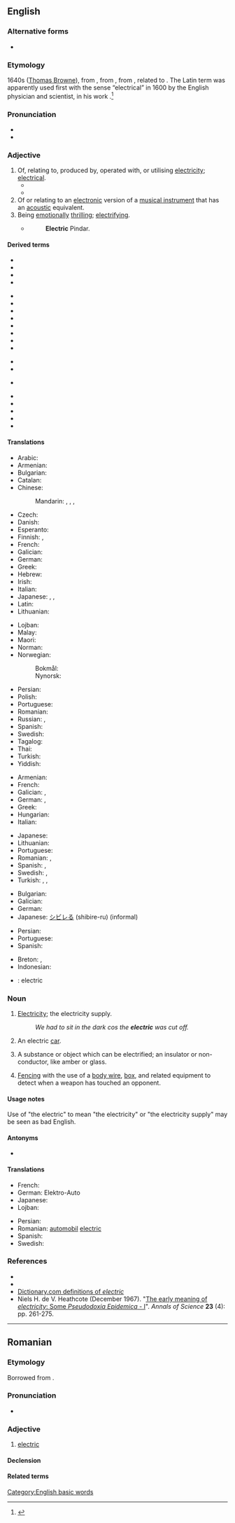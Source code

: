 {{also|elèctric}}
==English==

===Alternative forms===
* {{l|en|electrick}} {{qualifier|chiefly archaic}}

===Etymology===
1640s ([[:w:Thomas Browne|Thomas Browne]]), from {{bor|en|la-new|ēlectricus|t=electrical; of amber}},<!-- New Latin in the sense "electrical" at least; perhaps "of amber" occurred earlier? --> from {{affix|la|ēlectrum|t1=amber|-icus|t2=adjectival suffix|nocat=1}}, from {{der|en|grc|ἤλεκτρον||amber}}, related to {{m|grc|ἠλέκτωρ||shining sun}}. The Latin term was apparently used first with the sense “electrical” in 1600 by the English physician and scientist, {{w|William Gilbert}} in his work ''{{w|De Magnete}}''.<ref>{{R:OED Online|code=60253}}</ref>

===Pronunciation===
* {{IPA|/ɪˈlɛktɹɪk/|lang=en}}
* {{audio|en-us-electric.ogg|Audio (US)|lang=en}}

===Adjective===
{{en-adj|-}}

# Of, relating to, produced by, operated with, or utilising [[electricity]]; [[electrical]].
#* {{quote-book|year=2006|author={{w|Edwin Black}}|title=Internal Combustion
|chapter=1|url=http://openlibrary.org/works/OL4103950W
|passage=But '''electric''' vehicles and the batteries that made them run became ensnared in corporate scandals, fraud, and monopolistic corruption that shook the confidence of the nation and inspired automotive upstarts.}}
#* {{quote-magazine|date=2013-07-20|volume=408|issue=8845|magazine={{w|The Economist}}
|title=[http://www.economist.com/news/http://www.economist.com/news/asia/21582043-villagers-enjoy-sunlight-after-dark-out-gloom Out of the gloom]
|passage=[Rural solar plant] schemes are of little help to industry or other heavy users of electricity. Nor is solar power yet as cheap as the grid. For all that, the rapid arrival of '''electric''' light to Indian villages is long overdue. When the national grid suffers its next huge outage, as it did in July 2012 when hundreds of millions were left in the dark, look for specks of light in the villages.}}
# Of or relating to an [[electronic]] version of a [[musical instrument]] that has an [[acoustic]] equivalent.
# Being [[emotionally]] [[thrilling]]; [[electrifying]].
#* {{w|Elizabeth Barrett Browning}}
#*: '''Electric''' Pindar.

====Derived terms====
{{rel-top3|Terms derived from ''electric''}}
* {{l|en|acoustic-electric}}
* {{l|en|electrical}}
* {{l|en|electrical outlet}}
* {{l|en|electrical engineer}}
{{rel-mid3}}
* {{l|en|electric bass}}
* {{l|en|electric blues}}
* {{l|en|electric car}}
* {{l|en|electric cello}}
* {{l|en|electric chair}}
* {{l|en|electric darts}}
* {{l|en|electric dulcimer}}
* {{l|en|electric eye}}
{{rel-mid3}}
* {{l|en|electric fence}}
* {{l|en|electric flux}}
* {{l|en|electric grid}} {{gloss|[[power grid]]}}
* {{l|en|electric guitar}}
* {{l|en|electric harp}}
* {{l|en|electric sitar}}
* {{l|en|electric shock}}
* {{l|en|electric violin}}
{{rel-bottom}}

====Translations====
{{trans-top|electrical}}
* Arabic: {{t|ar|كَهْرَبَائِيّ}}
* Armenian: {{t+|hy|էլեկտրական}}
* Bulgarian: {{t|bg|електрически|tr=elektríčeski}}
* Catalan: {{t|ca|elèctric}}
* Chinese:
*: Mandarin: {{t+|cmn|電動|sc=Hani}}, {{t+|cmn|电动|tr=diàndòng|sc=Hani}}, {{t+|cmn|電氣|sc=Hani}}, {{t+|cmn|电气|tr=diànqì|sc=Hani}}
* Czech: {{t+|cs|elektrický|m}}
* Danish: {{t+|da|elektrisk}}
* Esperanto: {{t|eo|elektra}}
* Finnish: {{t+|fi|sähköinen}}, {{t|fi|sähkö-}}
* French: {{t+|fr|électrique}}
* Galician: {{t+|gl|eléctrico}}
* German: {{t+|de|elektrisch}}
* Greek: {{t+|el|ηλεκτρικός}}
* Hebrew: {{t|he|חשמלי|tr=khashmalí}}
* Irish: {{t|ga|leictreach}}
* Italian: {{t+|it|elettrico}}
* Japanese: {{t|ja|電動の|tr=でんどうの, dendō-no}}, {{t|ja|電気的な|tr=でんきてきな, denkiteki-na}}, {{t|ja|エレクトリック|tr=erektrikku}}
* Latin: {{t|la|electricus}}
* Lithuanian: {{t|lt|elektrinis}}
{{trans-mid}}
* Lojban: {{t|jbo|dikca}}
* Malay: {{t|ms|elektrik}}
* Maori: {{t|mi|hiko}}
* Norman: {{t|nrf|êlectrique}}
* Norwegian:
*: Bokmål: {{t|nb|elektrisk}}
*: Nynorsk: {{t|nn|elektrisk}}
* Persian: {{t+|fa|برقي|tr=barghi}}
* Polish: {{t+|pl|elektryczny}}
* Portuguese: {{t+|pt|elétrico}}
* Romanian: {{t+|ro|electric}}
* Russian: {{t+|ru|электри́ческий}}, {{t+|ru|электро-}}
* Spanish: {{t+|es|eléctrico}}
* Swedish: {{t+|sv|elektrisk}}
* Tagalog: {{t|tl|dagitbin}}
* Thai: {{t+|th|ไฟฟ้า}}
* Turkish: {{t+|tr|elektrikli}}
* Yiddish: {{t|yi|עלעקטריש}}
{{trans-bottom}}

{{trans-top|electronic (musical instrument)}}
* Armenian: {{t+|hy|էլեկտրական}}
* French: {{t+|fr|électrique}}
* Galician: {{t+|gl|eléctrico|m}}, {{t|gl|eléctrica|f}}
* German: {{t+|de|elektronisch}}, {{t+|de|elektrisch}}
* Greek: {{t+|el|ηλεκτρικός|m}}
* Hungarian: {{t+|hu|elektromos}}
* Italian: {{t+|it|elettronico|m}}
{{trans-mid}}
* Japanese: {{t|ja|電気的な|tr=denkiteki-na}}
* Lithuanian: {{t+|lt|elektroninis}}
* Portuguese: {{t+|pt|elétrico}}
* Romanian: {{t+|ro|electric|m}}, {{t+|ro|electronic|m}}
* Spanish: {{t+|es|eléctrico}} {{gloss|guitars}}, {{t+|es|electrónico}} {{gloss|other than guitars}}
* Swedish: {{t+|sv|elektrisk}}, {{t|sv|el-}}
* Turkish: {{t+|tr|elektrikli}}, {{t+|tr|elektrik}}, {{t|tr|elektro-}}
{{trans-bottom}}

{{trans-top|emotionally thrilling}}
* Bulgarian: {{t+|bg|наелектризиращ}}
* Galician: {{t+|gl|electrizante}}
* German: {{t+|de|elektrisierend}}
* Japanese: [[シビレる]] (shibire-ru) (informal)
{{trans-mid}}
* Persian: {{t+|fa|پرهیجان|tr=por-hayajân|sc=fa-Arab}}
* Portuguese: {{t|pt|eletrizante}}
* Spanish: {{t+|es|electrizante}}
{{trans-bottom}}

{{checktrans-top}}
* Breton: {{t-check|br|tredanek}}, {{t-check|br|tredanel}}
* Indonesian: {{t-check|id|listrik}}
{{trans-mid}}
* {{ttbc|ia}}: electric
{{trans-bottom}}

===Noun===
{{en-noun|-|s}}

# {{lb|en|informal|uncountable|usually with definite article}} [[electricity#English|Electricity]]; the electricity supply.
#: ''We had to sit in the dark cos the '''electric''' was cut off.''
# {{lb|en|rare|countable}} An electric [[car]].
# {{lb|en|archaic}} A substance or object which can be electrified; an insulator or non-conductor, like amber or glass.
# {{lb|en|fencing}} [[fencing|Fencing]] with the use of a [[body wire]], [[box]], and related equipment to detect when a weapon has touched an opponent.

====Usage notes====
Use of "the electric" to mean "the electricity" or "the electricity supply" may be seen as bad English.

====Antonyms====
* {{sense|fencing}} {{l|en|steam}}

====Translations====
{{trans-top|electric car}}
* French: {{t|fr|voiture électrique|f}}
* German: Elektro-Auto
* Japanese: {{t+|ja|電気自動車|tr=denki-jidōsha}}
* Lojban: {{t|jbo|dicma'e}}
{{trans-mid}}
* Persian: {{t|fa|ماشين برقي|tr=mashine barghi}}
* Romanian: [[automobil]] [[electric]] {{g|n}}
* Spanish: {{t|es|coche eléctrico|m}}
* Swedish: {{t+|sv|elbil}}
{{trans-bottom}}

===References===
<references />
* {{R:Webster 1828}}
* {{R:Webster 1913}}
* [http://dictionary.reference.com/browse/electric Dictionary.com definitions of ''electric'']
* Niels H. de V. Heathcote (December 1967). "[http://dx.doi.org/10.1080/00033796700203316 The early meaning of ''electricity'': Some ''Pseudodoxia Epidemica'' - I]". ''Annals of Science'' '''23''' (4): pp. 261-275.

[[Category:English basic words]]

----

==Romanian==

===Etymology===
Borrowed from {{bor|ro|fr|électrique}}.

===Pronunciation===
* {{IPA|/eˈlek.trik/|lang=ro}}

===Adjective===
{{ro-adj|4}}

# [[#English|electric]]

====Declension====
{{ro-adj-4}}

====Related terms====
{{rel3|lang=ro|electrician|electricitate|electrificare|electrificat|electriza|electrizare|electrizant|electrizat}}